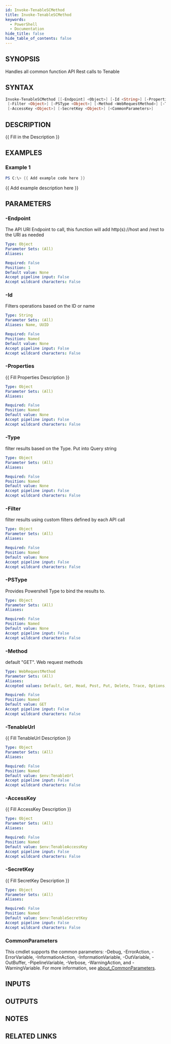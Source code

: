 ```yaml
---
id: Invoke-TenableSCMethod
title: Invoke-TenableSCMethod
keywords:
  - PowerShell
  - Documentation
hide_title: false
hide_table_of_contents: false
---
```


## SYNOPSIS

Handles all common function API Rest calls to Tenable

## SYNTAX

```powershell
Invoke-TenableSCMethod [[-Endpoint] <Object>] [-Id <String>] [-Properties <Object>] [-Type <Object>]
 [-Filter <Object>] [-PSType <Object>] [-Method <WebRequestMethod>] [-TenableUrl <Object>]
 [-AccessKey <Object>] [-SecretKey <Object>] [<CommonParameters>]
```

## DESCRIPTION

{{ Fill in the Description }}

## EXAMPLES

### Example 1

```powershell
PS C:\> {{ Add example code here }}
```

{{ Add example description here }}

## PARAMETERS

### -Endpoint

The API URI Endpoint to call, this function will add http(s)://host and /rest to the URI as needed

```yaml
Type: Object
Parameter Sets: (All)
Aliases:

Required: False
Position: 1
Default value: None
Accept pipeline input: False
Accept wildcard characters: False
```

### -Id

Filters operations based on the ID or name

```yaml
Type: String
Parameter Sets: (All)
Aliases: Name, UUID

Required: False
Position: Named
Default value: None
Accept pipeline input: False
Accept wildcard characters: False
```

### -Properties

{{ Fill Properties Description }}

```yaml
Type: Object
Parameter Sets: (All)
Aliases:

Required: False
Position: Named
Default value: None
Accept pipeline input: False
Accept wildcard characters: False
```

### -Type

filter results based on the Type.
Put into Query string

```yaml
Type: Object
Parameter Sets: (All)
Aliases:

Required: False
Position: Named
Default value: None
Accept pipeline input: False
Accept wildcard characters: False
```

### -Filter

filter results using custom filters defined by each API call

```yaml
Type: Object
Parameter Sets: (All)
Aliases:

Required: False
Position: Named
Default value: None
Accept pipeline input: False
Accept wildcard characters: False
```

### -PSType

Provides Powershell Type to bind the results to.

```yaml
Type: Object
Parameter Sets: (All)
Aliases:

Required: False
Position: Named
Default value: None
Accept pipeline input: False
Accept wildcard characters: False
```

### -Method

default "GET".
Web request methods

```yaml
Type: WebRequestMethod
Parameter Sets: (All)
Aliases:
Accepted values: Default, Get, Head, Post, Put, Delete, Trace, Options, Merge, Patch

Required: False
Position: Named
Default value: GET
Accept pipeline input: False
Accept wildcard characters: False
```

### -TenableUrl

{{ Fill TenableUrl Description }}

```yaml
Type: Object
Parameter Sets: (All)
Aliases:

Required: False
Position: Named
Default value: $env:TenableUrl
Accept pipeline input: False
Accept wildcard characters: False
```

### -AccessKey

{{ Fill AccessKey Description }}

```yaml
Type: Object
Parameter Sets: (All)
Aliases:

Required: False
Position: Named
Default value: $env:TenableAccessKey
Accept pipeline input: False
Accept wildcard characters: False
```

### -SecretKey

{{ Fill SecretKey Description }}

```yaml
Type: Object
Parameter Sets: (All)
Aliases:

Required: False
Position: Named
Default value: $env:TenableSecretKey
Accept pipeline input: False
Accept wildcard characters: False
```

### CommonParameters

This cmdlet supports the common parameters: -Debug, -ErrorAction, -ErrorVariable, -InformationAction, -InformationVariable, -OutVariable, -OutBuffer, -PipelineVariable, -Verbose, -WarningAction, and -WarningVariable. For more information, see [about_CommonParameters](http://go.microsoft.com/fwlink/?LinkID=113216).

## INPUTS

## OUTPUTS

## NOTES

## RELATED LINKS

